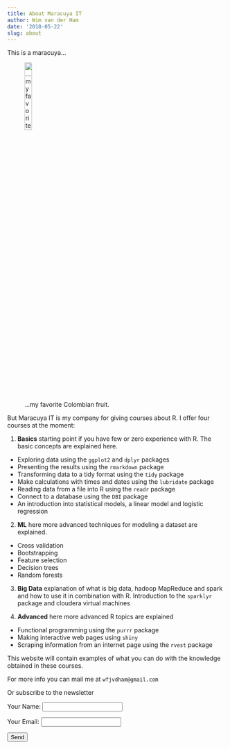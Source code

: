 ```yaml
---
title: About Maracuya IT
author: Wim van der Ham
date: '2018-05-22'
slug: about
---
```


This is a maracuya...

![...my favorite Colombian fruit.](/./2018-05-22-about-maracuya-it_files/1321324244_maracuya.jpg){width=20%}

But Maracuya IT is my company for giving courses about R. I offer four courses at the moment:

1. **Basics** starting point if you have few or zero experience with R. The basic concepts are explained here. 

  * Exploring data using the `ggplot2` and `dplyr` packages
  * Presenting the results using the `rmarkdown` package
  * Transforming data to a tidy format using the `tidy` package
  * Make calculations with times and dates using the `lubridate` package
  * Reading data from a file into R using the `readr` package
  * Connect to a database using the `DBI` package
  * An introduction into statistical models, a linear model and logistic regression
 
2. **ML** here more advanced techniques for modeling a dataset are explained.

  * Cross validation 
  * Bootstrapping
  * Feature selection
  * Decision trees 
  * Random forests
 
3. **Big Data** explanation of what is big data, hadoop MapReduce and spark and how to use it in combination with R. Introduction to the `sparklyr` package and cloudera virtual machines

4. **Advanced** here more advanced R topics are explained

  * Functional programming using the `purrr` package
  * Making interactive web pages using `shiny`
  * Scraping information from an internet page using the `rvest` package

This website will contain examples of what you can do with the knowledge obtained in these courses.

For more info you can mail me at `wfjvdham@gmail.com`

Or subscribe to the newsletter

<!--html_preserve-->
<form name="contact" method="POST" netlify>
  <p>
    <label>Your Name: <input type="text" name="name" /></label>
  </p>
  <p>
    <label>Your Email: <input type="email" name="email" /></label>
  </p>
  <p>
    <button type="submit">Send</button>
  </p>
</form>
<!--/html_preserve-->
